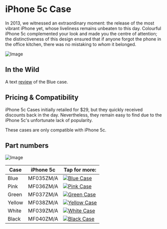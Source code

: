 
# iPhone 5c Case

In 2013, we witnessed an extraordinary moment: the release of the most vibrant iPhone yet, whose liveliness remains unbeaten to this day. Colourful iPhone 5c complemented your look and made you the centre of attention; the distinctiveness of this design ensured that if anyone forgot the phone in the office kitchen, there was no mistaking to _whom_ it belonged.

![Image](/assets/2013_5c.png)

## In the Wild

A text [review](https://www.imore.com/iphone-5c-case-review) of the Blue case.

## Pricing & Compatibility

iPhone 5c Cases initially retailed for $29, but they quickly received discounts back in the day. Nevertheless, they remain easy to find due to the iPhone 5c's unfortunate lack of popularity.

These cases are only compatible with iPhone 5c.

## Part numbers

![Image](/assets/2013_5c.jpg)

| Case | iPhone 5c | Tap for more: |
| --- | --- | --- |
| Blue | MF035<wbr/>ZM/A | <a href="/iphone_5c/MF035" target="_blank">![Blue Case](/everypreview/MF035.webp)</a> |
| Pink | MF036<wbr/>ZM/A | <a href="/iphone_5c/MF036" target="_blank">![Pink Case](/everypreview/MF036.webp)</a> |
| Green | MF037<wbr/>ZM/A | <a href="/iphone_5c/MF037" target="_blank">![Green Case](/everypreview/MF037.webp)</a> |
| Yellow | MF038<wbr/>ZM/A | <a href="/iphone_5c/MF038" target="_blank">![Yellow Case](/everypreview/MF038.webp)</a> |
| White | MF039<wbr/>ZM/A | <a href="/iphone_5c/MF039" target="_blank">![White Case](/everypreview/MF039.webp)</a> |
| Black | MF040<wbr/>ZM/A | <a href="/iphone_5c/MF040" target="_blank">![Black Case](/everypreview/MF040.webp)</a> |
